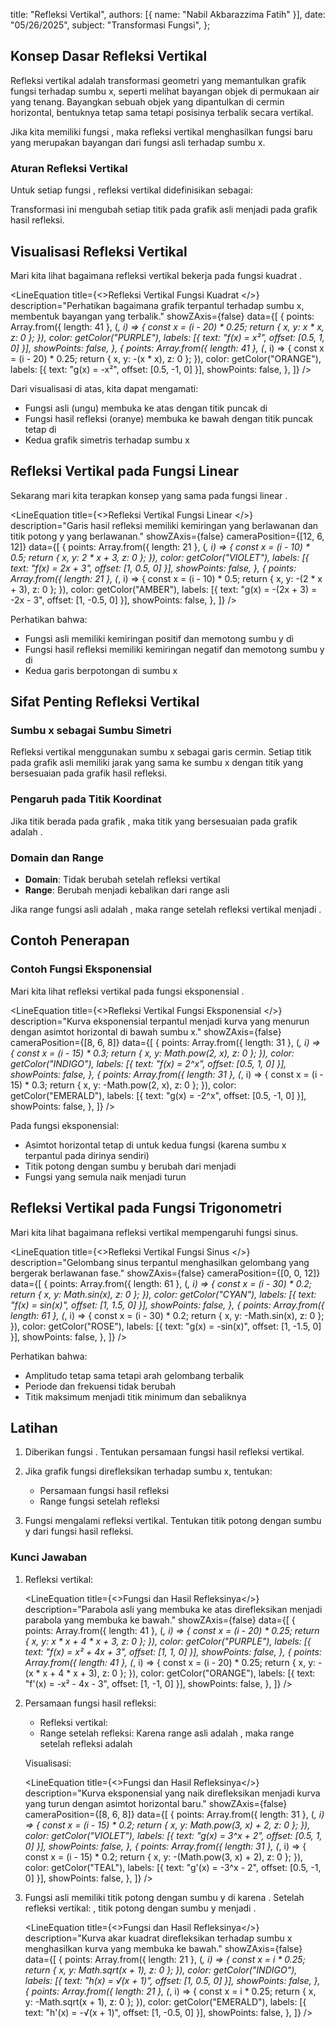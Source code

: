   title: "Refleksi Vertikal",
  authors: [{ name: "Nabil Akbarazzima Fatih" }],
  date: "05/26/2025",
  subject: "Transformasi Fungsi",
};


## Konsep Dasar Refleksi Vertikal

Refleksi vertikal adalah transformasi geometri yang memantulkan grafik fungsi terhadap sumbu x, seperti melihat bayangan objek di permukaan air yang tenang. Bayangkan sebuah objek yang dipantulkan di cermin horizontal, bentuknya tetap sama tetapi posisinya terbalik secara vertikal.

Jika kita memiliki fungsi <InlineMath math="f(x)" />, maka refleksi vertikal menghasilkan fungsi baru <InlineMath math="g(x) = -f(x)" /> yang merupakan bayangan dari fungsi asli terhadap sumbu x.

### Aturan Refleksi Vertikal

Untuk setiap fungsi <InlineMath math="f(x)" />, refleksi vertikal didefinisikan sebagai:

<BlockMath math="g(x) = -f(x)" />

Transformasi ini mengubah setiap titik <InlineMath math="(x, y)" /> pada grafik asli menjadi <InlineMath math="(x, -y)" /> pada grafik hasil refleksi.

## Visualisasi Refleksi Vertikal

Mari kita lihat bagaimana refleksi vertikal bekerja pada fungsi kuadrat <InlineMath math="f(x) = x^2" />.

<LineEquation
  title={<>Refleksi Vertikal Fungsi Kuadrat <InlineMath math="f(x) = x^2" /></>}
  description="Perhatikan bagaimana grafik terpantul terhadap sumbu x, membentuk bayangan yang terbalik."
  showZAxis={false}
  data={[
    {
      points: Array.from({ length: 41 }, (_, i) => {
        const x = (i - 20) * 0.25;
        return { x, y: x * x, z: 0 };
      }),
      color: getColor("PURPLE"),
      labels: [{ text: "f(x) = x²", offset: [0.5, 1, 0] }],
      showPoints: false,
    },
    {
      points: Array.from({ length: 41 }, (_, i) => {
        const x = (i - 20) * 0.25;
        return { x, y: -(x * x), z: 0 };
      }),
      color: getColor("ORANGE"),
      labels: [{ text: "g(x) = -x²", offset: [0.5, -1, 0] }],
      showPoints: false,
    },
  ]}
/>

Dari visualisasi di atas, kita dapat mengamati:
- Fungsi asli <InlineMath math="f(x) = x^2" /> (ungu) membuka ke atas dengan titik puncak di <InlineMath math="(0, 0)" />
- Fungsi hasil refleksi <InlineMath math="g(x) = -x^2" /> (oranye) membuka ke bawah dengan titik puncak tetap di <InlineMath math="(0, 0)" />
- Kedua grafik simetris terhadap sumbu x

## Refleksi Vertikal pada Fungsi Linear

Sekarang mari kita terapkan konsep yang sama pada fungsi linear <InlineMath math="f(x) = 2x + 3" />.

<LineEquation
  title={<>Refleksi Vertikal Fungsi Linear <InlineMath math="f(x) = 2x + 3" /></>}
  description="Garis hasil refleksi memiliki kemiringan yang berlawanan dan titik potong y yang berlawanan."
  showZAxis={false}
  cameraPosition={[12, 6, 12]}
  data={[
    {
      points: Array.from({ length: 21 }, (_, i) => {
        const x = (i - 10) * 0.5;
        return { x, y: 2 * x + 3, z: 0 };
      }),
      color: getColor("VIOLET"),
      labels: [{ text: "f(x) = 2x + 3", offset: [1, 0.5, 0] }],
      showPoints: false,
    },
    {
      points: Array.from({ length: 21 }, (_, i) => {
        const x = (i - 10) * 0.5;
        return { x, y: -(2 * x + 3), z: 0 };
      }),
      color: getColor("AMBER"),
      labels: [{ text: "g(x) = -(2x + 3) = -2x - 3", offset: [1, -0.5, 0] }],
      showPoints: false,
    },
  ]}
/>

Perhatikan bahwa:
- Fungsi asli <InlineMath math="f(x) = 2x + 3" /> memiliki kemiringan positif dan memotong sumbu y di <InlineMath math="(0, 3)" />
- Fungsi hasil refleksi <InlineMath math="g(x) = -2x - 3" /> memiliki kemiringan negatif dan memotong sumbu y di <InlineMath math="(0, -3)" />
- Kedua garis berpotongan di sumbu x

## Sifat Penting Refleksi Vertikal

### Sumbu x sebagai Sumbu Simetri

Refleksi vertikal menggunakan sumbu x sebagai garis cermin. Setiap titik pada grafik asli memiliki jarak yang sama ke sumbu x dengan titik yang bersesuaian pada grafik hasil refleksi.

### Pengaruh pada Titik Koordinat

Jika titik <InlineMath math="(a, b)" /> berada pada grafik <InlineMath math="f(x)" />, maka titik yang bersesuaian pada grafik <InlineMath math="-f(x)" /> adalah <InlineMath math="(a, -b)" />.

### Domain dan Range

- **Domain**: Tidak berubah setelah refleksi vertikal
- **Range**: Berubah menjadi kebalikan dari range asli

Jika range fungsi asli adalah <InlineMath math="[c, d]" />, maka range setelah refleksi vertikal menjadi <InlineMath math="[-d, -c]" />.

## Contoh Penerapan

### Contoh Fungsi Eksponensial

Mari kita lihat refleksi vertikal pada fungsi eksponensial <InlineMath math="f(x) = 2^x" />.

<LineEquation
  title={<>Refleksi Vertikal Fungsi Eksponensial <InlineMath math="f(x) = 2^x" /></>}
  description="Kurva eksponensial terpantul menjadi kurva yang menurun dengan asimtot horizontal di bawah sumbu x."
  showZAxis={false}
  cameraPosition={[8, 6, 8]}
  data={[
    {
      points: Array.from({ length: 31 }, (_, i) => {
        const x = (i - 15) * 0.3;
        return { x, y: Math.pow(2, x), z: 0 };
      }),
      color: getColor("INDIGO"),
      labels: [{ text: "f(x) = 2^x", offset: [0.5, 1, 0] }],
      showPoints: false,
    },
    {
      points: Array.from({ length: 31 }, (_, i) => {
        const x = (i - 15) * 0.3;
        return { x, y: -Math.pow(2, x), z: 0 };
      }),
      color: getColor("EMERALD"),
      labels: [{ text: "g(x) = -2^x", offset: [0.5, -1, 0] }],
      showPoints: false,
    },
  ]}
/>

Pada fungsi eksponensial:
- Asimtot horizontal tetap di <InlineMath math="y = 0" /> untuk kedua fungsi (karena sumbu x terpantul pada dirinya sendiri)
- Titik potong dengan sumbu y berubah dari <InlineMath math="(0, 1)" /> menjadi <InlineMath math="(0, -1)" />
- Fungsi yang semula naik menjadi turun

## Refleksi Vertikal pada Fungsi Trigonometri

Mari kita lihat bagaimana refleksi vertikal mempengaruhi fungsi sinus.

<LineEquation
  title={<>Refleksi Vertikal Fungsi Sinus <InlineMath math="f(x) = \sin(x)" /></>}
  description="Gelombang sinus terpantul menghasilkan gelombang yang bergerak berlawanan fase."
  showZAxis={false}
  cameraPosition={[0, 0, 12]}
  data={[
    {
      points: Array.from({ length: 61 }, (_, i) => {
        const x = (i - 30) * 0.2;
        return { x, y: Math.sin(x), z: 0 };
      }),
      color: getColor("CYAN"),
      labels: [{ text: "f(x) = sin(x)", offset: [1, 1.5, 0] }],
      showPoints: false,
    },
    {
      points: Array.from({ length: 61 }, (_, i) => {
        const x = (i - 30) * 0.2;
        return { x, y: -Math.sin(x), z: 0 };
      }),
      color: getColor("ROSE"),
      labels: [{ text: "g(x) = -sin(x)", offset: [1, -1.5, 0] }],
      showPoints: false,
    },
  ]}
/>

Perhatikan bahwa:
- Amplitudo tetap sama tetapi arah gelombang terbalik
- Periode dan frekuensi tidak berubah
- Titik maksimum menjadi titik minimum dan sebaliknya

## Latihan

1. Diberikan fungsi <InlineMath math="f(x) = x^2 + 4x + 3" />. Tentukan persamaan fungsi hasil refleksi vertikal.

2. Jika grafik fungsi <InlineMath math="g(x) = 3^x + 2" /> direfleksikan terhadap sumbu x, tentukan:
   - Persamaan fungsi hasil refleksi
   - Range fungsi setelah refleksi

3. Fungsi <InlineMath math="h(x) = \sqrt{x + 1}" /> mengalami refleksi vertikal. Tentukan titik potong dengan sumbu y dari fungsi hasil refleksi.

### Kunci Jawaban

1. Refleksi vertikal: <InlineMath math="f'(x) = -f(x) = -(x^2 + 4x + 3) = -x^2 - 4x - 3" />

   <LineEquation
     title={<>Fungsi <InlineMath math="f(x) = x^2 + 4x + 3" /> dan Hasil Refleksinya</>}
     description="Parabola asli yang membuka ke atas direfleksikan menjadi parabola yang membuka ke bawah."
     showZAxis={false}
     data={[
       {
         points: Array.from({ length: 41 }, (_, i) => {
           const x = (i - 20) * 0.25;
           return { x, y: x * x + 4 * x + 3, z: 0 };
         }),
         color: getColor("PURPLE"),
         labels: [{ text: "f(x) = x² + 4x + 3", offset: [1, 1, 0] }],
         showPoints: false,
       },
       {
         points: Array.from({ length: 41 }, (_, i) => {
           const x = (i - 20) * 0.25;
           return { x, y: -(x * x + 4 * x + 3), z: 0 };
         }),
         color: getColor("ORANGE"),
         labels: [{ text: "f'(x) = -x² - 4x - 3", offset: [1, -1, 0] }],
         showPoints: false,
       },
     ]}
   />

2. Persamaan fungsi hasil refleksi:
    
   - Refleksi vertikal: <InlineMath math="g'(x) = -(3^x + 2) = -3^x - 2" />
   - Range setelah refleksi: Karena range asli <InlineMath math="g(x) = 3^x + 2" /> adalah <InlineMath math="(2, \infty)" />, maka range setelah refleksi adalah <InlineMath math="(-\infty, -2)" />

   Visualisasi:

   <LineEquation
     title={<>Fungsi <InlineMath math="g(x) = 3^x + 2" /> dan Hasil Refleksinya</>}
     description="Kurva eksponensial yang naik direfleksikan menjadi kurva yang turun dengan asimtot horizontal baru."
     showZAxis={false}
     cameraPosition={[8, 6, 8]}
     data={[
       {
         points: Array.from({ length: 31 }, (_, i) => {
           const x = (i - 15) * 0.2;
           return { x, y: Math.pow(3, x) + 2, z: 0 };
         }),
         color: getColor("VIOLET"),
         labels: [{ text: "g(x) = 3^x + 2", offset: [0.5, 1, 0] }],
         showPoints: false,
       },
       {
         points: Array.from({ length: 31 }, (_, i) => {
           const x = (i - 15) * 0.2;
           return { x, y: -(Math.pow(3, x) + 2), z: 0 };
         }),
         color: getColor("TEAL"),
         labels: [{ text: "g'(x) = -3^x - 2", offset: [0.5, -1, 0] }],
         showPoints: false,
       },
     ]}
   />

3. Fungsi asli <InlineMath math="h(x) = \sqrt{x + 1}" /> memiliki titik potong dengan sumbu y di <InlineMath math="(0, 1)" /> karena <InlineMath math="h(0) = \sqrt{0 + 1} = 1" />.
   Setelah refleksi vertikal: <InlineMath math="h'(x) = -\sqrt{x + 1}" />, titik potong dengan sumbu y menjadi <InlineMath math="(0, -1)" />.

   <LineEquation
     title={<>Fungsi <InlineMath math="h(x) = \sqrt{x + 1}" /> dan Hasil Refleksinya</>}
     description="Kurva akar kuadrat direfleksikan terhadap sumbu x menghasilkan kurva yang membuka ke bawah."
     showZAxis={false}
     data={[
       {
         points: Array.from({ length: 21 }, (_, i) => {
           const x = i * 0.25;
           return { x, y: Math.sqrt(x + 1), z: 0 };
         }),
         color: getColor("INDIGO"),
         labels: [{ text: "h(x) = √(x + 1)", offset: [1, 0.5, 0] }],
         showPoints: false,
       },
       {
         points: Array.from({ length: 21 }, (_, i) => {
           const x = i * 0.25;
           return { x, y: -Math.sqrt(x + 1), z: 0 };
         }),
         color: getColor("EMERALD"),
         labels: [{ text: "h'(x) = -√(x + 1)", offset: [1, -0.5, 0] }],
         showPoints: false,
       },
     ]}
   />